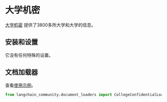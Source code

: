 # 大学机密

[大学机密](https://www.collegeconfidential.com/) 提供了3800多所大学和大学的信息。

## 安装和设置

它没有任何特殊的设置。

## 文档加载器

查看[使用示例](/docs/integrations/document_loaders/college_confidential)。

```python
from langchain_community.document_loaders import CollegeConfidentialLoader
```